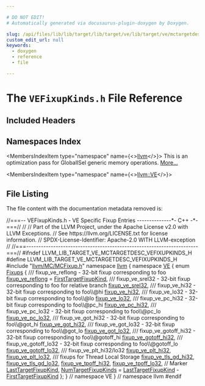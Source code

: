 ```yaml
---

# DO NOT EDIT!
# Automatically generated via docusaurus-plugin-doxygen by Doxygen.

slug: /api/files/lib/lib/target/lib/target/ve/lib/target/ve/mctargetdesc/vefixupkinds-h
custom_edit_url: null
keywords:
  - doxygen
  - reference
  - file

---
```





# The `VEFixupKinds.h` File Reference

<DoxygenPage pluginConfig={pluginConfig}>



## Included Headers

<IncludesList>
<IncludesListItem
  filePath="llvm/MC/MCFixup.h"
  permalink="/docs/api/files/include/include/llvm/include/llvm/mc/mcfixup-h"
  isLocal="true" />
</IncludesList>

## Namespaces Index

<MembersIndex>

<MembersIndexItem
  type="namespace"
  name={<><a href="/docs/api/namespaces/llvm">llvm</a></>}>
This is an optimization pass for GlobalISel generic memory operations. <a href="/docs/api/namespaces/llvm/#details">More...</a>
</MembersIndexItem>

<MembersIndexItem
  type="namespace"
  name={<><a href="/docs/api/namespaces/llvm/ve">llvm::VE</a></>}>
</MembersIndexItem>

</MembersIndex>


## File Listing

The file content with the documentation metadata removed is:

<ProgramListing>

<Link id="l00001" /><CodeLine lineNumber="1"><Highlight kind="comment">//===-- VEFixupKinds.h - VE Specific Fixup Entries --------------&#42;- C++ -&#42;-===//</Highlight><Highlight kind="normal"></Highlight></CodeLine>
<Link id="l00002" /><CodeLine lineNumber="2"><Highlight kind="normal"></Highlight><Highlight kind="comment">//</Highlight><Highlight kind="normal"></Highlight></CodeLine>
<Link id="l00003" /><CodeLine lineNumber="3"><Highlight kind="normal"></Highlight><Highlight kind="comment">// Part of the LLVM Project, under the Apache License v2.0 with LLVM Exceptions.</Highlight><Highlight kind="normal"></Highlight></CodeLine>
<Link id="l00004" /><CodeLine lineNumber="4"><Highlight kind="normal"></Highlight><Highlight kind="comment">// See https://llvm.org/LICENSE.txt for license information.</Highlight><Highlight kind="normal"></Highlight></CodeLine>
<Link id="l00005" /><CodeLine lineNumber="5"><Highlight kind="normal"></Highlight><Highlight kind="comment">// SPDX-License-Identifier: Apache-2.0 WITH LLVM-exception</Highlight><Highlight kind="normal"></Highlight></CodeLine>
<Link id="l00006" /><CodeLine lineNumber="6"><Highlight kind="normal"></Highlight><Highlight kind="comment">//</Highlight><Highlight kind="normal"></Highlight></CodeLine>
<Link id="l00007" /><CodeLine lineNumber="7"><Highlight kind="normal"></Highlight><Highlight kind="comment">//===----------------------------------------------------------------------===//</Highlight><Highlight kind="normal"></Highlight></CodeLine>
<Link id="l00008" /><CodeLine lineNumber="8"><Highlight kind="normal"></Highlight></CodeLine>
<Link id="l00009" /><CodeLine lineNumber="9"><Highlight kind="normal"></Highlight><Highlight kind="preprocessor">#ifndef LLVM&#95;LIB&#95;TARGET&#95;VE&#95;MCTARGETDESC&#95;VEFIXUPKINDS&#95;H</Highlight><Highlight kind="normal"></Highlight></CodeLine>
<Link id="l00010" /><CodeLine lineNumber="10"><Highlight kind="normal"></Highlight><Highlight kind="preprocessor">#define LLVM&#95;LIB&#95;TARGET&#95;VE&#95;MCTARGETDESC&#95;VEFIXUPKINDS&#95;H</Highlight><Highlight kind="normal"></Highlight></CodeLine>
<Link id="l00011" /><CodeLine lineNumber="11"><Highlight kind="normal"></Highlight></CodeLine>
<Link id="l00012" /><CodeLine lineNumber="12"><Highlight kind="normal"></Highlight><Highlight kind="preprocessor">#include &quot;<a href="/docs/api/files/include/include/llvm/include/llvm/mc/mcfixup-h">llvm/MC/MCFixup.h</a>&quot;</Highlight><Highlight kind="normal"></Highlight></CodeLine>
<Link id="l00013" /><CodeLine lineNumber="13"><Highlight kind="normal"></Highlight></CodeLine>
<Link id="l00014" /><CodeLine lineNumber="14"><Highlight kind="normal"></Highlight><Highlight kind="keyword">namespace </Highlight><Highlight kind="normal"><a href="/docs/api/namespaces/llvm">llvm</a> &#123;</Highlight></CodeLine>
<Link id="l00015" /><CodeLine lineNumber="15" lineLink="/docs/api/namespaces/llvm/ve"><Highlight kind="normal"></Highlight><Highlight kind="keyword">namespace </Highlight><Highlight kind="normal"><a href="/docs/api/namespaces/llvm/ve">VE</a> &#123;</Highlight></CodeLine>
<Link id="l00016" /><CodeLine lineNumber="16" lineLink="/docs/api/namespaces/llvm/ve/#a3849fee8bddaabf813c7e8755415178a"><Highlight kind="normal"></Highlight><Highlight kind="keyword">enum</Highlight><Highlight kind="normal"> <a href="/docs/api/namespaces/llvm/ve/#a3849fee8bddaabf813c7e8755415178a">Fixups</a> &#123;</Highlight><Highlight kind="comment"></Highlight></CodeLine>
<Link id="l00017" /><CodeLine lineNumber="17"><Highlight kind="comment">  /// fixup&#95;ve&#95;reflong - 32-bit fixup corresponding to foo</Highlight><Highlight kind="normal"></Highlight></CodeLine>
<Link id="l00018" /><CodeLine lineNumber="18" lineLink="/docs/api/namespaces/llvm/ve/#a3849fee8bddaabf813c7e8755415178aaf3cea4fe606bf2531f03ca6576c51961"><Highlight kind="normal">  <a href="/docs/api/namespaces/llvm/ve/#a3849fee8bddaabf813c7e8755415178aaf3cea4fe606bf2531f03ca6576c51961">fixup&#95;ve&#95;reflong</a> = <a href="/docs/api/namespaces/llvm/#a84cef097f15848752272d38769011f58a02772a67f2052ae04bb9ef1ff9dc3cf8">FirstTargetFixupKind</a>,</Highlight></CodeLine>
<Link id="l00019" /><CodeLine lineNumber="19"><Highlight kind="normal"></Highlight><Highlight kind="comment"></Highlight></CodeLine>
<Link id="l00020" /><CodeLine lineNumber="20"><Highlight kind="comment">  /// fixup&#95;ve&#95;srel32 - 32-bit fixup corresponding to foo for relative branch</Highlight><Highlight kind="normal"></Highlight></CodeLine>
<Link id="l00021" /><CodeLine lineNumber="21" lineLink="/docs/api/namespaces/llvm/ve/#a3849fee8bddaabf813c7e8755415178aa060875c5f3e38d17d606f502fa3e06c1"><Highlight kind="normal">  <a href="/docs/api/namespaces/llvm/ve/#a3849fee8bddaabf813c7e8755415178aa060875c5f3e38d17d606f502fa3e06c1">fixup&#95;ve&#95;srel32</a>,</Highlight></CodeLine>
<Link id="l00022" /><CodeLine lineNumber="22"><Highlight kind="normal"></Highlight><Highlight kind="comment"></Highlight></CodeLine>
<Link id="l00023" /><CodeLine lineNumber="23"><Highlight kind="comment">  /// fixup&#95;ve&#95;hi32 - 32-bit fixup corresponding to foo\\@hi</Highlight><Highlight kind="normal"></Highlight></CodeLine>
<Link id="l00024" /><CodeLine lineNumber="24" lineLink="/docs/api/namespaces/llvm/ve/#a3849fee8bddaabf813c7e8755415178aaa5364c6e73ddba627ce657e4356d0b49"><Highlight kind="normal">  <a href="/docs/api/namespaces/llvm/ve/#a3849fee8bddaabf813c7e8755415178aaa5364c6e73ddba627ce657e4356d0b49">fixup&#95;ve&#95;hi32</a>,</Highlight></CodeLine>
<Link id="l00025" /><CodeLine lineNumber="25"><Highlight kind="normal"></Highlight><Highlight kind="comment"></Highlight></CodeLine>
<Link id="l00026" /><CodeLine lineNumber="26"><Highlight kind="comment">  /// fixup&#95;ve&#95;lo32 - 32-bit fixup corresponding to foo\\@lo</Highlight><Highlight kind="normal"></Highlight></CodeLine>
<Link id="l00027" /><CodeLine lineNumber="27" lineLink="/docs/api/namespaces/llvm/ve/#a3849fee8bddaabf813c7e8755415178aa78d516c790863298415e6177345d5ff8"><Highlight kind="normal">  <a href="/docs/api/namespaces/llvm/ve/#a3849fee8bddaabf813c7e8755415178aa78d516c790863298415e6177345d5ff8">fixup&#95;ve&#95;lo32</a>,</Highlight></CodeLine>
<Link id="l00028" /><CodeLine lineNumber="28"><Highlight kind="normal"></Highlight><Highlight kind="comment"></Highlight></CodeLine>
<Link id="l00029" /><CodeLine lineNumber="29"><Highlight kind="comment">  /// fixup&#95;ve&#95;pc&#95;hi32 - 32-bit fixup corresponding to foo\\@pc&#95;hi</Highlight><Highlight kind="normal"></Highlight></CodeLine>
<Link id="l00030" /><CodeLine lineNumber="30" lineLink="/docs/api/namespaces/llvm/ve/#a3849fee8bddaabf813c7e8755415178aa667f7a97724598853fb6d3cebb1e27d3"><Highlight kind="normal">  <a href="/docs/api/namespaces/llvm/ve/#a3849fee8bddaabf813c7e8755415178aa667f7a97724598853fb6d3cebb1e27d3">fixup&#95;ve&#95;pc&#95;hi32</a>,</Highlight></CodeLine>
<Link id="l00031" /><CodeLine lineNumber="31"><Highlight kind="normal"></Highlight><Highlight kind="comment"></Highlight></CodeLine>
<Link id="l00032" /><CodeLine lineNumber="32"><Highlight kind="comment">  /// fixup&#95;ve&#95;pc&#95;lo32 - 32-bit fixup corresponding to foo\\@pc&#95;lo</Highlight><Highlight kind="normal"></Highlight></CodeLine>
<Link id="l00033" /><CodeLine lineNumber="33" lineLink="/docs/api/namespaces/llvm/ve/#a3849fee8bddaabf813c7e8755415178aaaf6751559269bc22d124be47cec2bdb2"><Highlight kind="normal">  <a href="/docs/api/namespaces/llvm/ve/#a3849fee8bddaabf813c7e8755415178aaaf6751559269bc22d124be47cec2bdb2">fixup&#95;ve&#95;pc&#95;lo32</a>,</Highlight></CodeLine>
<Link id="l00034" /><CodeLine lineNumber="34"><Highlight kind="normal"></Highlight><Highlight kind="comment"></Highlight></CodeLine>
<Link id="l00035" /><CodeLine lineNumber="35"><Highlight kind="comment">  /// fixup&#95;ve&#95;got&#95;hi32 - 32-bit fixup corresponding to foo\\@got&#95;hi</Highlight><Highlight kind="normal"></Highlight></CodeLine>
<Link id="l00036" /><CodeLine lineNumber="36" lineLink="/docs/api/namespaces/llvm/ve/#a3849fee8bddaabf813c7e8755415178aa2ad67f23f486e531ca82d71890a68a01"><Highlight kind="normal">  <a href="/docs/api/namespaces/llvm/ve/#a3849fee8bddaabf813c7e8755415178aa2ad67f23f486e531ca82d71890a68a01">fixup&#95;ve&#95;got&#95;hi32</a>,</Highlight></CodeLine>
<Link id="l00037" /><CodeLine lineNumber="37"><Highlight kind="normal"></Highlight><Highlight kind="comment"></Highlight></CodeLine>
<Link id="l00038" /><CodeLine lineNumber="38"><Highlight kind="comment">  /// fixup&#95;ve&#95;got&#95;lo32 - 32-bit fixup corresponding to foo\\@got&#95;lo</Highlight><Highlight kind="normal"></Highlight></CodeLine>
<Link id="l00039" /><CodeLine lineNumber="39" lineLink="/docs/api/namespaces/llvm/ve/#a3849fee8bddaabf813c7e8755415178aa5405339da89126a4026867f540e33441"><Highlight kind="normal">  <a href="/docs/api/namespaces/llvm/ve/#a3849fee8bddaabf813c7e8755415178aa5405339da89126a4026867f540e33441">fixup&#95;ve&#95;got&#95;lo32</a>,</Highlight></CodeLine>
<Link id="l00040" /><CodeLine lineNumber="40"><Highlight kind="normal"></Highlight><Highlight kind="comment"></Highlight></CodeLine>
<Link id="l00041" /><CodeLine lineNumber="41"><Highlight kind="comment">  /// fixup&#95;ve&#95;gotoff&#95;hi32 - 32-bit fixup corresponding to foo\\@gotoff&#95;hi</Highlight><Highlight kind="normal"></Highlight></CodeLine>
<Link id="l00042" /><CodeLine lineNumber="42" lineLink="/docs/api/namespaces/llvm/ve/#a3849fee8bddaabf813c7e8755415178aa401919b7d910ed497dbe04087ffb51c0"><Highlight kind="normal">  <a href="/docs/api/namespaces/llvm/ve/#a3849fee8bddaabf813c7e8755415178aa401919b7d910ed497dbe04087ffb51c0">fixup&#95;ve&#95;gotoff&#95;hi32</a>,</Highlight></CodeLine>
<Link id="l00043" /><CodeLine lineNumber="43"><Highlight kind="normal"></Highlight><Highlight kind="comment"></Highlight></CodeLine>
<Link id="l00044" /><CodeLine lineNumber="44"><Highlight kind="comment">  /// fixup&#95;ve&#95;gotoff&#95;lo32 - 32-bit fixup corresponding to foo\\@gotoff&#95;lo</Highlight><Highlight kind="normal"></Highlight></CodeLine>
<Link id="l00045" /><CodeLine lineNumber="45" lineLink="/docs/api/namespaces/llvm/ve/#a3849fee8bddaabf813c7e8755415178aa8a34234c9b623e8c9c425c81be4cb62c"><Highlight kind="normal">  <a href="/docs/api/namespaces/llvm/ve/#a3849fee8bddaabf813c7e8755415178aa8a34234c9b623e8c9c425c81be4cb62c">fixup&#95;ve&#95;gotoff&#95;lo32</a>,</Highlight></CodeLine>
<Link id="l00046" /><CodeLine lineNumber="46"><Highlight kind="normal"></Highlight><Highlight kind="comment"></Highlight></CodeLine>
<Link id="l00047" /><CodeLine lineNumber="47"><Highlight kind="comment">  /// fixup&#95;ve&#95;plt&#95;hi32/lo32</Highlight><Highlight kind="normal"></Highlight></CodeLine>
<Link id="l00048" /><CodeLine lineNumber="48" lineLink="/docs/api/namespaces/llvm/ve/#a3849fee8bddaabf813c7e8755415178aade9959851c0f191c677111084c14698f"><Highlight kind="normal">  <a href="/docs/api/namespaces/llvm/ve/#a3849fee8bddaabf813c7e8755415178aade9959851c0f191c677111084c14698f">fixup&#95;ve&#95;plt&#95;hi32</a>,</Highlight></CodeLine>
<Link id="l00049" /><CodeLine lineNumber="49" lineLink="/docs/api/namespaces/llvm/ve/#a3849fee8bddaabf813c7e8755415178aa122241fcebbf6c6cef07b513c0191a7c"><Highlight kind="normal">  <a href="/docs/api/namespaces/llvm/ve/#a3849fee8bddaabf813c7e8755415178aa122241fcebbf6c6cef07b513c0191a7c">fixup&#95;ve&#95;plt&#95;lo32</a>,</Highlight></CodeLine>
<Link id="l00050" /><CodeLine lineNumber="50"><Highlight kind="normal"></Highlight><Highlight kind="comment"></Highlight></CodeLine>
<Link id="l00051" /><CodeLine lineNumber="51"><Highlight kind="comment">  /// fixups for Thread Local Storage</Highlight><Highlight kind="normal"></Highlight></CodeLine>
<Link id="l00052" /><CodeLine lineNumber="52" lineLink="/docs/api/namespaces/llvm/ve/#a3849fee8bddaabf813c7e8755415178aafc47658a501eaa76ba863b76fadd9735"><Highlight kind="normal">  <a href="/docs/api/namespaces/llvm/ve/#a3849fee8bddaabf813c7e8755415178aafc47658a501eaa76ba863b76fadd9735">fixup&#95;ve&#95;tls&#95;gd&#95;hi32</a>,</Highlight></CodeLine>
<Link id="l00053" /><CodeLine lineNumber="53" lineLink="/docs/api/namespaces/llvm/ve/#a3849fee8bddaabf813c7e8755415178aafa85f01d7cc2698698e63aa36c528204"><Highlight kind="normal">  <a href="/docs/api/namespaces/llvm/ve/#a3849fee8bddaabf813c7e8755415178aafa85f01d7cc2698698e63aa36c528204">fixup&#95;ve&#95;tls&#95;gd&#95;lo32</a>,</Highlight></CodeLine>
<Link id="l00054" /><CodeLine lineNumber="54" lineLink="/docs/api/namespaces/llvm/ve/#a3849fee8bddaabf813c7e8755415178aa0312ddb55e9fd7d4e1288f15f6ac4246"><Highlight kind="normal">  <a href="/docs/api/namespaces/llvm/ve/#a3849fee8bddaabf813c7e8755415178aa0312ddb55e9fd7d4e1288f15f6ac4246">fixup&#95;ve&#95;tpoff&#95;hi32</a>,</Highlight></CodeLine>
<Link id="l00055" /><CodeLine lineNumber="55" lineLink="/docs/api/namespaces/llvm/ve/#a3849fee8bddaabf813c7e8755415178aac8d006c70ba7b24159949d6159dcf08c"><Highlight kind="normal">  <a href="/docs/api/namespaces/llvm/ve/#a3849fee8bddaabf813c7e8755415178aac8d006c70ba7b24159949d6159dcf08c">fixup&#95;ve&#95;tpoff&#95;lo32</a>,</Highlight></CodeLine>
<Link id="l00056" /><CodeLine lineNumber="56"><Highlight kind="normal"></Highlight></CodeLine>
<Link id="l00057" /><CodeLine lineNumber="57"><Highlight kind="normal">  </Highlight><Highlight kind="comment">// Marker</Highlight><Highlight kind="normal"></Highlight></CodeLine>
<Link id="l00058" /><CodeLine lineNumber="58" lineLink="/docs/api/namespaces/llvm/ve/#a3849fee8bddaabf813c7e8755415178aad85278ea67fe6555b51286068d496723"><Highlight kind="normal">  <a href="/docs/api/namespaces/llvm/ve/#a3849fee8bddaabf813c7e8755415178aad85278ea67fe6555b51286068d496723">LastTargetFixupKind</a>,</Highlight></CodeLine>
<Link id="l00059" /><CodeLine lineNumber="59" lineLink="/docs/api/namespaces/llvm/ve/#a3849fee8bddaabf813c7e8755415178aa8dc7be03c671ca8f21b54ea4f76be919"><Highlight kind="normal">  <a href="/docs/api/namespaces/llvm/ve/#a3849fee8bddaabf813c7e8755415178aa8dc7be03c671ca8f21b54ea4f76be919">NumTargetFixupKinds</a> = <a href="/docs/api/namespaces/llvm/ve/#a3849fee8bddaabf813c7e8755415178aad85278ea67fe6555b51286068d496723">LastTargetFixupKind</a> - <a href="/docs/api/namespaces/llvm/#a84cef097f15848752272d38769011f58a02772a67f2052ae04bb9ef1ff9dc3cf8">FirstTargetFixupKind</a></Highlight></CodeLine>
<Link id="l00060" /><CodeLine lineNumber="60"><Highlight kind="normal">&#125;;</Highlight></CodeLine>
<Link id="l00061" /><CodeLine lineNumber="61"><Highlight kind="normal">&#125; </Highlight><Highlight kind="comment">// namespace VE</Highlight><Highlight kind="normal"></Highlight></CodeLine>
<Link id="l00062" /><CodeLine lineNumber="62"><Highlight kind="normal">&#125; </Highlight><Highlight kind="comment">// namespace llvm</Highlight><Highlight kind="normal"></Highlight></CodeLine>
<Link id="l00063" /><CodeLine lineNumber="63"><Highlight kind="normal"></Highlight></CodeLine>
<Link id="l00064" /><CodeLine lineNumber="64"><Highlight kind="normal"></Highlight><Highlight kind="preprocessor">#endif</Highlight></CodeLine>

</ProgramListing>


</DoxygenPage>
